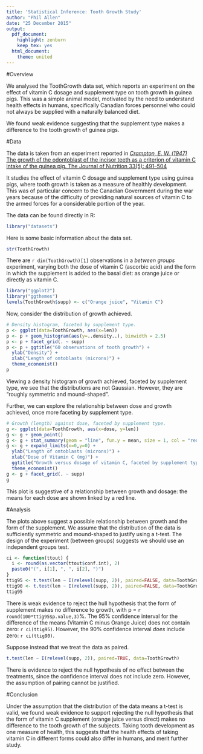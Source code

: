 ```yaml
---
title: 'Statistical Inference: Tooth Growth Study'
author: "Phil Allen"
date: "25 December 2015"
output:
  pdf_document:
    highlight: zenburn
    keep_tex: yes
  html_document:
    theme: united
---
```


#Overview

We analysed the ToothGrowth data set, which reports an experiment on the effect of vitamin C dosage and supplement type on tooth growth in guinea pigs. This was a simple animal model, motivated by the need to understand health effects in humans, specifically Canadian forces personnel who could not always be supplied with a naturally balanced diet.

We found weak evidence suggesting that the supplement type makes a difference to the tooth growth of guinea pigs.

#Data

The data is taken from an experiment reported in 
[_Crampton, E. W. (1947)_ The growth of the odontoblast of the incisor teeth as a criterion of vitamin C intake of the guinea pig. The Journal of Nutrition 33(5): 491–504](http://jn.nutrition.org/content/33/5/491.full.pdf)

It studies the effect of vitamin C dosage and supplement type using guinea pigs, where tooth growth is taken as a measure of healthly development. This was of particular concern to the Canadian Government during the war years because of the difficulty of providing natural sources of vitamin C to the armed forces for a considerable portion of the year.

The data can be found directly in R:

```r
library("datasets")
```

Here is some basic information about the data set.

```r
str(ToothGrowth)
```

There are `r dim(ToothGrowth)[1]` observations in a _between groups_ experiment, varying both the dose of vitamin C (ascorbic acid) and the form in which the supplement is added to the basal diet: as orange juice or directly as vitamin C.

```r
library("ggplot2")
library("ggthemes")
levels(ToothGrowth$supp) <- c("Orange juice", "Vitamin C")
```

Now, consider the distribution of growth achieved.

```r
# Density histogram, faceted by supplement type.
p <- ggplot(data=ToothGrowth, aes(x=len))
p <- p + geom_histogram(aes(y=..density..), binwidth = 2.5)
p <- p + facet_grid(. ~ supp)
p <- p + ggtitle("60 observations of tooth growth") + 
  ylab("Density") + 
  xlab("Length of ontoblasts (microns)") +
  theme_economist()
p
```

Viewing a density histogram of growth achieved, faceted by supplement type, we see that the distributions are not Gaussian. However, they are "roughly symmetric and mound-shaped".

Further, we can explore the relationship between dose and growth achieved, once more faceting by supplement type.

```r
# Growth (length) against dose, faceted by supplement type.
g <- ggplot(data=ToothGrowth, aes(x=dose, y=len))
g <- g + geom_point()
g <- g + stat_summary(geom = "line", fun.y = mean, size = 1, col = "red")
g <- g + expand_limits(x=0,y=0) + 
  ylab("Length of ontoblasts (microns)") + 
  xlab("Dose of Vitamin C (mg)") +
  ggtitle("Growth versus dosage of vitamin C, faceted by supplement type") +
  theme_economist()
g <- g + facet_grid(. ~ supp)
g
```

This plot is suggestive of a relationship between growth and dosage: the means for each dose are shown linked by a red line.

#Analysis

The plots above suggest a possible relationship between growth and the form of the supplement. We assume that the distribution of the data is sufficiently symmetric and mound-shaped to justify using a t-test. The design of the experiment (between groups) suggests we should use an independent groups test.

```r
ci <- function(ttout) { 
  i <- round(as.vector(ttout$conf.int), 2)
  paste0("(", i[1], ", ", i[2], ")")
}
ttig95 <- t.test(len ~ I(relevel(supp, 2)), paired=FALSE, data=ToothGrowth)
ttig90 <- t.test(len ~ I(relevel(supp, 2)), paired=FALSE, data=ToothGrowth, conf.level=0.9)
ttig95
```

There is weak evidence to reject the hull hypothesis that the form of supplement makes no difference to growth, with p = `r round(100*ttig95$p.value,3)`%. The 95% confidence interval for the difference of the means (Vitamin C minus Orange Juice) does not contain zero: `r ci(ttig95)`. However, the 90% confidence interval _does_ include zero: `r ci(ttig90)`.

Suppose instead that we treat the data as paired.
```r
t.test(len ~ I(relevel(supp, 2)), paired=TRUE, data=ToothGrowth)
```

There is evidence to reject the null hypothesis of no effect between the treatments, since the confidence interval does not include zero. However, the assumption of pairing cannot be justified. 

#Conclusion

Under the assumption that the distribution of the data means a t-test is valid, we found weak evidence to support rejecting the null hypothesis that the form of vitamin C supplement (orange juice versus direct) makes no difference to the tooth growth of the subjects. Taking tooth development as one measure of health, this suggests that the health effects of taking vitamin C in different forms could also differ in humans, and merit further study.

